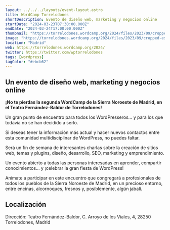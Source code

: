 ```yaml
---
layout: ../../../layouts/event-layout.astro
title: WordCamp Torrelodones
shortDescription: Evento de diseño web, marketing y negocios online
startDate: "2024-03-23T07:30:00.000Z"
endDate: "2024-03-24T17:00:00.000Z"
thumbnail: "https://torrelodones.wordcamp.org/2024/files/2023/09/cropped-escudoylogo.png"
image: "https://torrelodones.wordcamp.org/2024/files/2023/09/cropped-escudoylogo.png"
location: "Madrid"
web: https://torrelodones.wordcamp.org/2024/
twitter: https://twitter.com/wptorrelodones
tags: [wordpress]
tagColor: "#ebcb62"
---
```



## Un evento de diseño web, marketing y negocios online

**¡No te pierdas la segunda WordCamp de la Sierra Noroeste de Madrid, en el Teatro Fernández-Baldor de Torrelodones!**

Un gran punto de encuentro para todos los WordPresseros… y para los que todavía no se han decidido a serlo.

Si deseas tener la información más actual y hacer nuevos contactos entre esta comunidad multidisciplinar de WordPress, no puedes faltar.

Será un fin de semana de interesantes charlas sobre la creación de sitios web, temas y plugins, diseño, desarrollo, SEO, marketing y emprendimiento.

Un evento abierto a todas las personas interesadas ​en aprender, compartir conocimientos… y ¡celebrar la gran fiesta de WordPress!

Anímate a participar en este encuentro que congregará a profesionales de todos los pueblos de la Sierra Noroeste de Madrid, en un precioso entorno, entre encinas, alcornoques, fresnos y, posiblemente, algún jabalí.

## Localización

Dirección: Teatro Fernández-Baldor, C. Arroyo de los Viales, 4, 28250 Torrelodones, Madrid

<GoogleMap
  src="https://www.google.com/maps/embed?pb=!1m18!1m12!1m3!1d3030.8104785531978!2d-3.9236798999999998!3d40.5678623!2m3!1f0!2f0!3f0!3m2!1i1024!2i768!4f13.1!3m3!1m2!1s0xd419d5f794a13ad%3A0x814f1321a2048a88!2sTeatro%20Fern%C3%A1ndez-Baldor!5e0!3m2!1ses!2ses!4v1707122130138!5m2!1ses!2ses"
  ariaLabel="Teatro Fernández-Baldor, C. Arroyo de los Viales, 4, 28250 Torrelodones, Madrid"
/>

